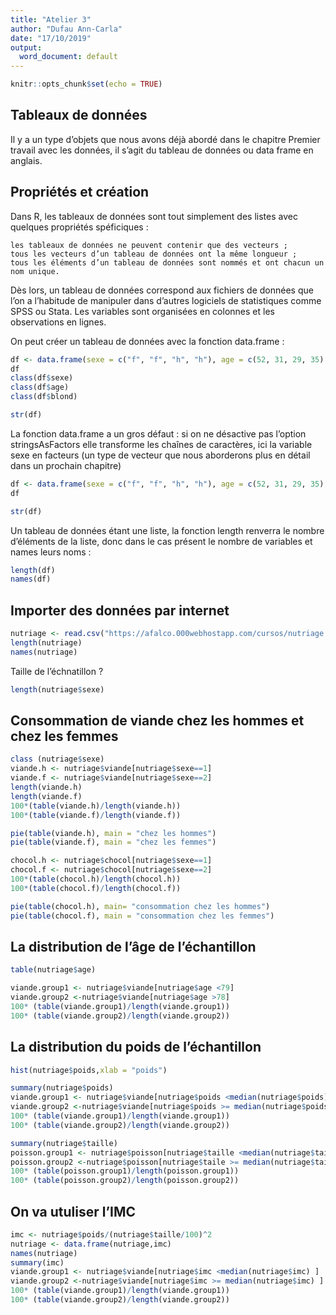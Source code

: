 ```yaml
---
title: "Atelier 3"
author: "Dufau Ann-Carla"
date: "17/10/2019"
output:
  word_document: default
---
```


```r
knitr::opts_chunk$set(echo = TRUE)
```

## Tableaux de données

Il y a un type d’objets que nous avons déjà abordé dans le chapitre Premier travail avec les données, il s’agit du tableau de données ou data frame en anglais.

## Propriétés et création

Dans R, les tableaux de données sont tout simplement des listes avec quelques propriétés spéficiques :

    les tableaux de données ne peuvent contenir que des vecteurs ;
    tous les vecteurs d’un tableau de données ont la même longueur ;
    tous les éléments d’un tableau de données sont nommés et ont chacun un nom unique.

Dès lors, un tableau de données correspond aux fichiers de données que l’on a l’habitude de manipuler dans d’autres logiciels de statistiques comme SPSS ou Stata. Les variables sont organisées en colonnes et les observations en lignes.

On peut créer un tableau de données avec la fonction data.frame :

```r
df <- data.frame(sexe = c("f", "f", "h", "h"), age = c(52, 31, 29, 35), blond = c(FALSE, TRUE, TRUE, FALSE))
df
class(df$sexe)
class(df$age)
class(df$blond)
```

```r
str(df)
```
La fonction data.frame a un gros défaut : si on ne désactive pas l’option stringsAsFactors elle transforme les chaînes de caractères, ici la variable sexe en facteurs (un type de vecteur que nous aborderons plus en détail dans un prochain chapitre)
```r
df <- data.frame(sexe = c("f", "f", "h", "h"), age = c(52, 31, 29, 35), blond = c(FALSE, TRUE, TRUE, FALSE), stringsAsFactors = FALSE)
df
```

```r
str(df)
```

Un tableau de données étant une liste, la fonction length renverra le nombre d’éléments de la liste, donc dans le cas présent le nombre de variables et names leurs noms :

```r
length(df)
names(df)
```

## Importer des données par internet

```r
nutriage <- read.csv("https://afalco.000webhostapp.com/cursos/nutriage.csv",header=TRUE)
length(nutriage)
names(nutriage)
```
Taille de l'échnatillon ?

```r
length(nutriage$sexe)
```

## Consommation de viande chez les hommes et chez les femmes

```r
class (nutriage$sexe)
viande.h <- nutriage$viande[nutriage$sexe==1]
viande.f <- nutriage$viande[nutriage$sexe==2]
length(viande.h)
length(viande.f)
100*(table(viande.h)/length(viande.h))
100*(table(viande.f)/length(viande.f))
```


```r
pie(table(viande.h), main = "chez les hommes")
pie(table(viande.f), main = "chez les femmes")
```

```r
chocol.h <- nutriage$chocol[nutriage$sexe==1]
chocol.f <- nutriage$chocol[nutriage$sexe==2]
100*(table(chocol.h)/length(chocol.h))
100*(table(chocol.f)/length(chocol.f))
```

```r
pie(table(chocol.h), main= "consommation chez les hommes")
pie(table(chocol.f), main = "consommation chez les femmes")
```

## La distribution de l'âge de l'échantillon 

```r
table(nutriage$age)
```

```r
viande.group1 <- nutriage$viande[nutriage$age <79]
viande.group2 <-nutriage$viande[nutriage$age >78]
100* (table(viande.group1)/length(viande.group1))
100* (table(viande.group2)/length(viande.group2))
```

## La distribution du poids de l'échantillon 

```r
hist(nutriage$poids,xlab = "poids")
```

```r
summary(nutriage$poids)
viande.group1 <- nutriage$viande[nutriage$poids <median(nutriage$poids) ]
viande.group2 <-nutriage$viande[nutriage$poids >= median(nutriage$poids) ]
100* (table(viande.group1)/length(viande.group1))
100* (table(viande.group2)/length(viande.group2))
```


```r
summary(nutriage$taille)
poisson.group1 <- nutriage$poisson[nutriage$taille <median(nutriage$taille) ]
poisson.group2 <-nutriage$poisson[nutriage$taile >= median(nutriage$taille) ]
100* (table(poisson.group1)/length(poisson.group1))
100* (table(poisson.group2)/length(poisson.group2))
```

## On va utuliser l'IMC 

```r
imc <- nutriage$poids/(nutriage$taille/100)^2
nutriage <- data.frame(nutriage,imc)
names(nutriage)
summary(imc)
viande.group1 <- nutriage$viande[nutriage$imc <median(nutriage$imc) ]
viande.group2 <-nutriage$viande[nutriage$imc >= median(nutriage$imc) ]
100* (table(viande.group1)/length(viande.group1))
100* (table(viande.group2)/length(viande.group2))
```